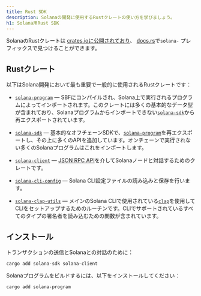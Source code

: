 ```yaml
---
title: Rust SDK
description: Solanaの開発に使用するRustクレートの使い方を学びましょう。
h1: Solana用Rust SDK
---
```


SolanaのRustクレートは
[crates.ioに公開されており](https://crates.io/search?q=solana-)、
[docs.rs](https://docs.rs/releases/search?query=solana-)で`solana-`
プレフィックスで見つけることができます。

## Rustクレート

以下はSolana開発において最も重要で一般的に使用されるRustクレートです：

- [`solana-program`] &mdash;
  SBFにコンパイルされ、Solana上で実行されるプログラムによってインポートされます。このクレートには多くの基本的なデータ型が含まれており、Solanaプログラムからインポートできない[`solana-sdk`]から再エクスポートされています。

- [`solana-sdk`]
  &mdash; 基本的なオフチェーンSDKで、[`solana-program`]を再エクスポートし、その上に多くのAPIを追加しています。オンチェーンで実行されない多くのSolanaプログラムはこれをインポートします。

- [`solana-client`] &mdash;
  [JSON RPC API](/docs/rpc)を介してSolanaノードと対話するためのクレートです。

- [`solana-cli-config`] &mdash; Solana
  CLI設定ファイルの読み込みと保存を行います。

- [`solana-clap-utils`] &mdash; メインのSolana
  CLIで使用されている[`clap`]を使用してCLIをセットアップするためのルーチンです。CLIでサポートされているすべてのタイプの署名者を読み込むための関数が含まれています。

[`solana-program`]: https://docs.rs/solana-program
[`solana-sdk`]: https://docs.rs/solana-sdk
[`solana-client`]: https://docs.rs/solana-client
[`solana-cli-config`]: https://docs.rs/solana-cli-config
[`solana-clap-utils`]: https://docs.rs/solana-clap-utils
[`clap`]: https://docs.rs/clap

## インストール

トランザクションの送信とSolanaとの対話のために：

```shell title="Terminal"
cargo add solana-sdk solana-client
```

Solanaプログラムをビルドするには、以下をインストールしてください：

```shell title="Terminal"
cargo add solana-program
```